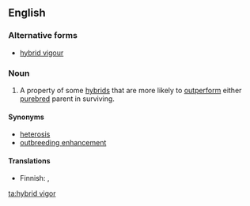 ==English==

===Alternative forms===
* [[hybrid vigour]]

===Noun===
{{en-noun|-}}
{{wikipedia}}

# A property of some [[hybrid]]s that are more likely to [[outperform]] either [[purebred]] parent in surviving.

====Synonyms====
* [[heterosis]]
* [[outbreeding enhancement]]

====Translations====
{{trans-top|property}}
* Finnish: {{t|fi|heteroosi}}, {{t|fi|risteytyselinvoima}}
{{trans-mid}}
{{trans-bottom}}

[[ta:hybrid vigor]]